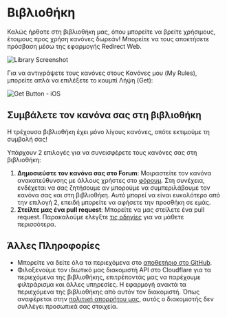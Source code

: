 # Βιβλιοθήκη

Καλώς ήρθατε στη βιβλιοθήκη μας, όπου μπορείτε να βρείτε χρήσιμους, έτοιμους προς χρήση κανόνες δωρεάν! Μπορείτε να τους αποκτήσετε πρόσβαση μέσω της εφαρμογής Redirect Web.

![Library Screenshot](/img/library-screenshot.webp)

Για να αντιγράψετε τους κανόνες στους Κανόνες μου (My Rules), μπορείτε απλά να επιλέξετε το κουμπί Λήψη (Get):

![Get Button - iOS](/img/library-get-button-ios.gif)

## Συμβάλετε τον κανόνα σας στη βιβλιοθήκη

Η τρέχουσα βιβλιοθήκη έχει μόνο λίγους κανόνες, οπότε εκτιμούμε τη συμβολή σας!

Υπάρχουν 2 επιλογές για να συνεισφέρετε τους κανόνες σας στη βιβλιοθήκη:

1.  **Δημοσιεύστε τον κανόνα σας στο Forum**: Μοιραστείτε τον κανόνα ανακατεύθυνσης με άλλους χρήστες στο [φόρουμ](https://github.com/mshibanami/redirect-web/discussions/categories/redirect-rules). Στη συνέχεια, ενδέχεται να σας ζητήσουμε αν μπορούμε να συμπεριλάβουμε τον κανόνα σας και στη βιβλιοθήκη. Αυτό μπορεί να είναι ευκολότερο από την επιλογή 2, επειδή μπορείτε να αφήσετε την προσθήκη σε εμάς.
2.  **Στείλτε μας ένα pull request**: Μπορείτε να μας στείλετε ένα pull request. Παρακαλούμε ελέγξτε [τις οδηγίες](https://github.com/mshibanami/redirect-web/tree/main/library) για να μάθετε περισσότερα.

## Άλλες Πληροφορίες

*   Μπορείτε να δείτε όλα τα περιεχόμενα στο [αποθετήριο στο GitHub](https://github.com/mshibanami/redirect-web/tree/main/library).
*   Φιλοξενούμε τον ιδιωτικό μας διακομιστή API στο Cloudflare για τα περιεχόμενα της βιβλιοθήκης, επιτρέποντάς μας να παρέχουμε φιλτράρισμα και άλλες υπηρεσίες. Η εφαρμογή ανακτά τα περιεχόμενα της βιβλιοθήκης από αυτόν τον διακομιστή. Όπως αναφέρεται στην [πολιτική απορρήτου μας](/privacy-policy), αυτός ο διακομιστής δεν συλλέγει προσωπικά σας στοιχεία.
